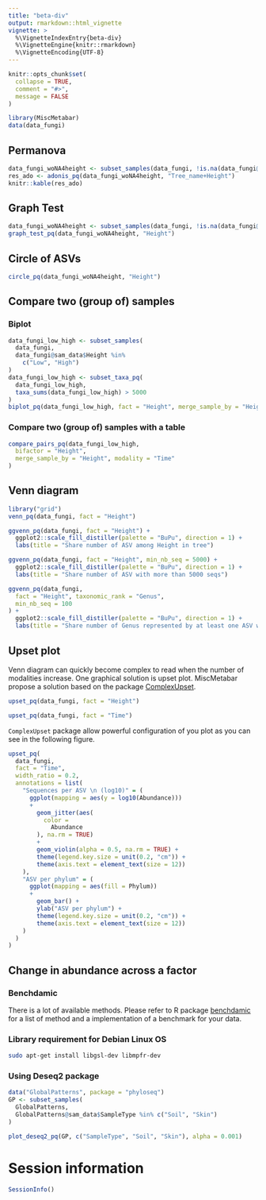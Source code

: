```yaml
---
title: "beta-div"
output: rmarkdown::html_vignette
vignette: >
  %\VignetteIndexEntry{beta-div}
  %\VignetteEngine{knitr::rmarkdown}
  %\VignetteEncoding{UTF-8}
---
```



```r
knitr::opts_chunk$set(
  collapse = TRUE,
  comment = "#>",
  message = FALSE
)
```

```r
library(MiscMetabar)
data(data_fungi)
```

## Permanova

```r
data_fungi_woNA4height <- subset_samples(data_fungi, !is.na(data_fungi@sam_data$Height))
res_ado <- adonis_pq(data_fungi_woNA4height, "Tree_name+Height")
knitr::kable(res_ado)
```


## Graph Test

```r
data_fungi_woNA4height <- subset_samples(data_fungi, !is.na(data_fungi@sam_data$Height))
graph_test_pq(data_fungi_woNA4height, "Height")
```

## Circle of ASVs

```r
circle_pq(data_fungi_woNA4height, "Height")
```

## Compare two (group of) samples

### Biplot


```r
data_fungi_low_high <- subset_samples(
  data_fungi,
  data_fungi@sam_data$Height %in%
    c("Low", "High")
)
data_fungi_low_high <- subset_taxa_pq(
  data_fungi_low_high,
  taxa_sums(data_fungi_low_high) > 5000
)
biplot_pq(data_fungi_low_high, fact = "Height", merge_sample_by = "Height")
```

### Compare two (group of) samples with a table

```r
compare_pairs_pq(data_fungi_low_high,
  bifactor = "Height",
  merge_sample_by = "Height", modality = "Time"
)
```

## Venn diagram

```r
library("grid")
venn_pq(data_fungi, fact = "Height")
```

```r
ggvenn_pq(data_fungi, fact = "Height") +
  ggplot2::scale_fill_distiller(palette = "BuPu", direction = 1) +
  labs(title = "Share number of ASV among Height in tree")
```

```r
ggvenn_pq(data_fungi, fact = "Height", min_nb_seq = 5000) +
  ggplot2::scale_fill_distiller(palette = "BuPu", direction = 1) +
  labs(title = "Share number of ASV with more than 5000 seqs")
```

```r
ggvenn_pq(data_fungi,
  fact = "Height", taxonomic_rank = "Genus",
  min_nb_seq = 100
) +
  ggplot2::scale_fill_distiller(palette = "BuPu", direction = 1) +
  labs(title = "Share number of Genus represented by at least one ASV with more than 100 seqs")
```

## Upset plot

Venn diagram can quickly become complex to read when the number of modalities increase. One graphical solution is upset plot. MiscMetabar propose a solution based on the package [ComplexUpset](https://krassowski.github.io/complex-upset/).
```r
upset_pq(data_fungi, fact = "Height")
```

```r
upset_pq(data_fungi, fact = "Time")
```

`ComplexUpset` package allow powerful configuration of you plot as you can see in the following figure.

```r
upset_pq(
  data_fungi,
  fact = "Time",
  width_ratio = 0.2,
  annotations = list(
    "Sequences per ASV \n (log10)" = (
      ggplot(mapping = aes(y = log10(Abundance)))
      +
        geom_jitter(aes(
          color =
            Abundance
        ), na.rm = TRUE)
        +
        geom_violin(alpha = 0.5, na.rm = TRUE) +
        theme(legend.key.size = unit(0.2, "cm")) +
        theme(axis.text = element_text(size = 12))
    ),
    "ASV per phylum" = (
      ggplot(mapping = aes(fill = Phylum))
      +
        geom_bar() +
        ylab("ASV per phylum") +
        theme(legend.key.size = unit(0.2, "cm")) +
        theme(axis.text = element_text(size = 12))
    )
  )
)
```

## Change in abundance across a factor 

### Benchdamic

There is a lot of available methods. Please refer to R package [benchdamic](https://github.com/mcalgaro93/benchdamic) for a list of method and a implementation of a benchmark for your data. 

### Library requirement for Debian Linux OS

```sh
sudo apt-get install libgsl-dev libmpfr-dev
```

### Using Deseq2 package

```r
data("GlobalPatterns", package = "phyloseq")
GP <- subset_samples(
  GlobalPatterns,
  GlobalPatterns@sam_data$SampleType %in% c("Soil", "Skin")
)

plot_deseq2_pq(GP, c("SampleType", "Soil", "Skin"), alpha = 0.001)
```


# Session information

```r
SessionInfo()
```